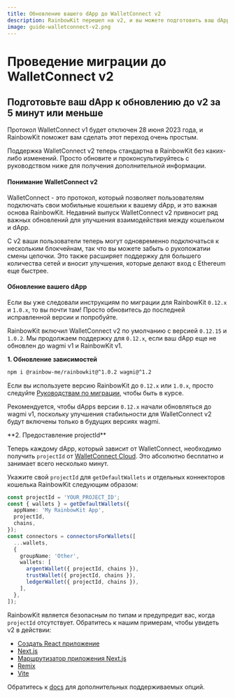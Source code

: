 ```yaml
---
title: Обновление вашего dApp до WalletConnect v2
description: RainbowKit перешел на v2, и вы можете подготовить ваш dApp за 5 минут или меньше
image: guide-walletconnect-v2.png
---
```


# Проведение миграции до WalletConnect v2

## Подготовьте ваш dApp к обновлению до v2 за 5 минут или меньше

Протокол WalletConnect v1 будет отключен 28 июня 2023 года, и RainbowKit поможет вам сделать этот переход очень простым.

Поддержка WalletConnect v2 теперь стандартна в RainbowKit без каких-либо изменений. Просто обновите и проконсультируйтесь с руководством ниже для получения дополнительной информации.

#### Понимание WalletConnect v2

WalletConnect - это протокол, который позволяет пользователям подключать свои мобильные кошельки к вашему dApp, и это важная основа RainbowKit. Недавний выпуск WalletConnect v2 привносит ряд важных обновлений для улучшения взаимодействия между кошельком и dApp.

С v2 ваши пользователи теперь могут одновременно подключаться к нескольким блокчейнам, так что вы можете забыть о рукопожатии смены цепочки. Это также расширяет поддержку для большего количества сетей и вносит улучшения, которые делают вход с Ethereum еще быстрее.

#### Обновление вашего dApp

Если вы уже следовали инструкциям по миграции для RainbowKit `0.12.x` и `1.0.x`, то вы почти там! Просто обновитесь до последней исправленной версии и попробуйте.

RainbowKit включил WalletConnect v2 по умолчанию с версией `0.12.15` и `1.0.2`. Мы продолжаем поддержку для `0.12.x`, если ваш dApp еще не обновлен до wagmi v1 и RainbowKit v1.

**1. Обновление зависимостей**

```bash
npm i @rainbow-me/rainbowkit@^1.0.2 wagmi@^1.2
```

Если вы используете версию RainbowKit до `0.12.x` или `1.0.x`, просто следуйте [Руководствам по миграции](/docs/migration-guide), чтобы быть в курсе.

Рекомендуется, чтобы dApps версии `0.12.x` начали обновляться до wagmi v1, поскольку улучшения стабильности для WalletConnect v2 будут включены только в будущих версиях wagmi.

\*\*2. Предоставление projectId\*\*

Теперь каждому dApp, который зависит от WalletConnect, необходимо получить `projectId` от [WalletConnect Cloud](https://cloud.walletconnect.com/). Это абсолютно бесплатно и занимает всего несколько минут.

Укажите свой `projectId` для `getDefaultWallets` и отдельных коннекторов кошелька RainbowKit следующим образом:

```ts
const projectId = 'YOUR_PROJECT_ID';
const { wallets } = getDefaultWallets({
  appName: 'My RainbowKit App',
  projectId,
  chains,
});
const connectors = connectorsForWallets([
  ...wallets,
  {
    groupName: 'Other',
    wallets: [
      argentWallet({ projectId, chains }),
      trustWallet({ projectId, chains }),
      ledgerWallet({ projectId, chains }),
    ],
  },
]);
```

RainbowKit является безопасным по типам и предупредит вас, когда `projectId` отсутствует. Обратитесь к нашим примерам, чтобы увидеть v2 в действии:

- [Создать React приложение](https://codesandbox.io/p/sandbox/github/rainbow-me/rainbowkit/tree/main/examples/with-create-react-app)
- [Next.js](https://codesandbox.io/p/sandbox/github/rainbow-me/rainbowkit/tree/main/examples/with-next)
- [Маршрутизатор приложения Next.js](https://codesandbox.io/p/sandbox/github/rainbow-me/rainbowkit/tree/main/examples/with-next-app)
- [Remix](https://codesandbox.io/p/sandbox/github/rainbow-me/rainbowkit/tree/main/examples/with-remix)
- [Vite](https://codesandbox.io/p/sandbox/github/rainbow-me/rainbowkit/tree/main/examples/with-vite)

Обратитесь к [docs](https://www.rainbowkit.com/docs/custom-wallet-list#walletconnect) для дополнительных поддерживаемых опций.
